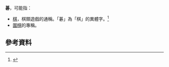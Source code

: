 '''碁'''，可能指：
* [[棋|棋]]，棋類遊戲的通稱。「碁」為「棋」的異體字。<ref>{{cite web|title=碁|url=http://dict.revised.moe.edu.tw/cgi-bin/cbdic/gsweb.cgi|publisher=教育部重編國語辭典修訂本|accessdate=2016-08-16|archive-date=2016-08-16|archive-url=https://web.archive.org/web/20160816154154/http://dict.revised.moe.edu.tw/cgi-bin/cbdic/gsweb.cgi|dead-url=no}}</ref>
* [[圍棋|圍棋]]的專稱。

==參考資料==
<references />

{{disambig|Q|cat=一字消歧義}}